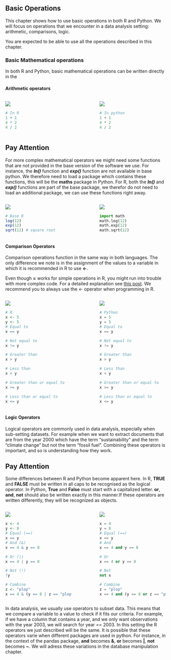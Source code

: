 ## Basic Operations

This chapter shows how to use basic operations in both R and Python. We will focus on operations that we encounter in a data analysis setting: arithmetic, comparisons, logic.


You are expected to be able to use all the operations described in this chapter.

### Basic Mathematical operations

In both R and Python, basic mathematical operations can be written directly in the

#### Arithmetic operators
:::: {.columns}

::: {.column width="45%"}
![](Rlogo.png)
```r
# In R
1 + 1
4 * 2
4 / 2
```
:::

::: {.column width="10%"}
<!-- empty column to create gap -->
:::

::: {.column width="45%"}
![](Pythonlogo.png)
```python
# In python
1 + 1
4 * 2
4 / 2
```
:::

::::


::: {.callout-note appearance="simple"}
## Pay Attention
For more complex mathematical operators we might need some functions that are not provided in the base version of the software we use. For instance, the ***ln()*** function and ***exp()*** function are not available in base python. We therefore need to load a package which contains these functions, this will be the **maths** package in Python. For R, both the ***ln()*** and ***exp()*** functions are part of the base package, we therefor do not need to load an additional package, we can use these functions right away.
:::

:::: {.columns}

::: {.column width="45%"}
![](Rlogo.png)
```r
# Base R
log(12)
exp(12)
sqrt(12) # square root
```
:::

::: {.column width="10%"}
<!-- empty column to create gap -->
:::

::: {.column width="45%"}
![](Pythonlogo.png)
```python
import math
math.log(12)
math.exp(12)
math.sqrt(12)
```
:::

::::

#### Comparison Operators

Comparison operations function in the same way in both languages. The only difference we note is in the assignment of the values to a variable in which it is recommended in R to use **<-**.

::: {.callout-warning}
Even though **=** works for simple operations in R, you might run into trouble with more complex code. For a detailed explanation see [this post](https://www.r-bloggers.com/2014/01/difference-between-assignment-operators-in-r/). We recommend you to always use the <- operator when programming in R.
:::




:::: {.columns}

::: {.column width="45%"}
![](Rlogo.png)
```r
# R
x <- 5
y <- 5
# Equal to
x == y

# Not equal to
x != y

# Greater than
x > y

# Less than
x < y

# Greater than or equal to
x >= y

# Less than or equal to
x <= y

```
:::

::: {.column width="10%"}
<!-- empty column to create gap -->
:::

::: {.column width="45%"}
![](Pythonlogo.png)
```python
# Python
x = 5
y = 5
# Equal to
x == y

# Not equal to
x != y

# Greater than
x > y

# Less than
x < y

# Greater than or equal to
x >= y

# Less than or equal to
x <= y
```
:::

::::

#### Logic Operators

Logical operators are commonly used in data analysis, especially when sub-setting datasets. For example when we want to extract documents that are from the year 2000 which have the term "sustainability" and the term "climate change" but not the term "fossil fuel". Combining these operators is important, and so is understanding how they work.

::: {.callout-note appearance="simple"}
## Pay Attention
Some differences between R and Python become apparent here. In R, **TRUE** and **FALSE** must be written in all caps to be recognised as the logical operator. In Python, **True** and **False** must start with a capitalized letter. **or**, **and**, **not** should also be written exactly in this manner.If these operators are written differently, they will be recognized as objects.
:::




:::: {.columns}

::: {.column width="45%"}
![](Rlogo.png)
```r
x <- 4
y <- 8
# Equal (==)
x == y
# And (&)
x == 4 & y == 8

# Or (|)
x == 4 | y == 8

# Not (!)
!y

# Combine
z <- "plop"
x == 4 & (y == 8 | z == "plop")
```
:::

::: {.column width="10%"}
<!-- empty column to create gap -->
:::

::: {.column width="45%"}
![](Pythonlogo.png)
```python
x = 4
y = 8
# Equal (==)
x == y
# And 
x == 4 and y == 8

# Or
x == 4 or y == 8

# Not
not x

# Combine
z = "plop"
x == 4 and (y == 8 or z == "plop")
```
:::

::::

In data analysis, we usually use operators to subset data. This means that we compare a variable to a value to check if it fits our criteria. For example, if we have a column that contains a year, and we only want observations with the year 2003, we will search for year == 2003. In this setting the R operators we just described will be the same. It is possible that these operators varie when different packages are used in python. For instance, in the context of the pandas package, **and** becomes **&**, **or** becomes **|**, **not** becomes **~**. We will adress these variations in the database manipulation chapter.  

